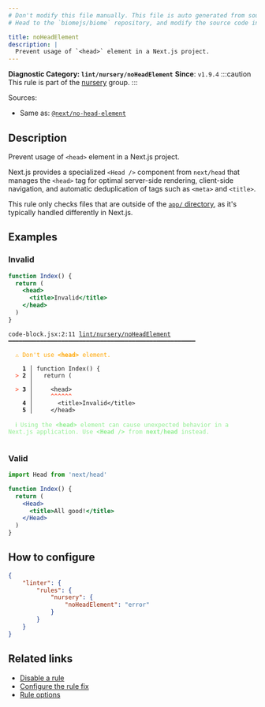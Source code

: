 ```yaml
---
# Don't modify this file manually. This file is auto generated from source, and you will lose your changes next time the website is built.
# Head to the `biomejs/biome` repository, and modify the source code in there.

title: noHeadElement
description: |
  Prevent usage of `<head>` element in a Next.js project.
---
```


**Diagnostic Category: `lint/nursery/noHeadElement`**
<Tabs>
<TabItem label="JSX and TSX" icon="seti:javascript">
**Since**: `v1.9.4`
:::caution
This rule is part of the [nursery](/linter/rules/#nursery) group.
:::

Sources: 
- Same as: <a href="https://nextjs.org/docs/messages/no-head-element" target="_blank"><code>@next/no-head-element</code></a>

## Description
Prevent usage of `<head>` element in a Next.js project.

Next.js provides a specialized `<Head />` component from `next/head` that manages
the `<head>` tag for optimal server-side rendering, client-side navigation, and
automatic deduplication of tags such as `<meta>` and `<title>`.

This rule only checks files that are outside of the [`app/` directory](https://nextjs.org/docs/app), as it's typically
handled differently in Next.js.

## Examples

### Invalid

```jsx
function Index() {
  return (
    <head>
      <title>Invalid</title>
    </head>
  )
}
```

<pre class="language-text"><code class="language-text">code-block.jsx:2:11 <a href="https://biomejs.dev/linter/rules/no-head-element">lint/nursery/noHeadElement</a> ━━━━━━━━━━━━━━━━━━━━━━━━━━━━━━━━━━━━━━━━━━━━━━━━━━━━━<br /><br />  <strong><span style="color: Orange;">⚠</span></strong> <span style="color: Orange;">Don't use </span><span style="color: Orange;"><strong>&lt;head&gt;</strong></span><span style="color: Orange;"> element.</span><br />  <br />    <strong>1 │ </strong>function Index() &#123;<br />  <strong><span style="color: Tomato;">&gt;</span></strong> <strong>2 │ </strong>  return (<br />   <strong>   │ </strong>          <br />  <strong><span style="color: Tomato;">&gt;</span></strong> <strong>3 │ </strong>    &lt;head&gt;<br />   <strong>   │ </strong>    <strong><span style="color: Tomato;">^</span></strong><strong><span style="color: Tomato;">^</span></strong><strong><span style="color: Tomato;">^</span></strong><strong><span style="color: Tomato;">^</span></strong><strong><span style="color: Tomato;">^</span></strong><strong><span style="color: Tomato;">^</span></strong><br />    <strong>4 │ </strong>      &lt;title&gt;Invalid&lt;/title&gt;<br />    <strong>5 │ </strong>    &lt;/head&gt;<br />  <br />  <strong><span style="color: lightgreen;">ℹ</span></strong> <span style="color: lightgreen;">Using the </span><span style="color: lightgreen;"><strong>&lt;head&gt;</strong></span><span style="color: lightgreen;"> element can cause unexpected behavior in a Next.js application. Use </span><span style="color: lightgreen;"><strong>&lt;Head /&gt;</strong></span><span style="color: lightgreen;"> from </span><span style="color: lightgreen;"><strong>next/head</strong></span><span style="color: lightgreen;"> instead.</span><br />  <br /></code></pre>

### Valid

```jsx
import Head from 'next/head'

function Index() {
  return (
    <Head>
      <title>All good!</title>
    </Head>
  )
}
```

## How to configure
```json title="biome.json"
{
	"linter": {
		"rules": {
			"nursery": {
				"noHeadElement": "error"
			}
		}
	}
}

```
## Related links

- [Disable a rule](/linter/#disable-a-lint-rule)
- [Configure the rule fix](/linter#configure-the-rule-fix)
- [Rule options](/linter/#rule-options)

</TabItem>
</Tabs>

